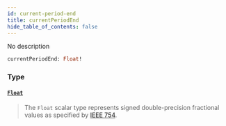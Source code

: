 ```yaml
---
id: current-period-end
title: currentPeriodEnd
hide_table_of_contents: false
---
```








No description

```graphql
currentPeriodEnd: Float!
```


### Type

#### [`Float`](/gql-api/scalars/float) <Badge class="secondary" text="scalar"/>
> The `Float` scalar type represents signed double-precision fractional values as specified by [IEEE 754](https://en.wikipedia.org/wiki/IEEE_floating_point).
> 





